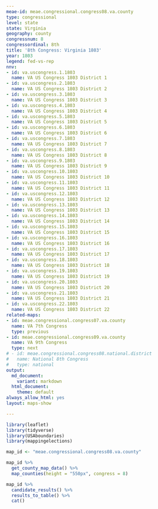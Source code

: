 ```yaml
---
meae-id: meae.congressional.congress08.va.county
type: congressional
level: state
state: Virginia
geography: county
congressnum: 8
congressordinal: 8th
title: '8th Congress: Virginia 1803'
year: 1803
legend: fed-vs-rep
nnv:
- id: va.uscongress.1.1803
  name: VA US Congress 1803 District 1
- id: va.uscongress.2.1803
  name: VA US Congress 1803 District 2
- id: va.uscongress.3.1803
  name: VA US Congress 1803 District 3
- id: va.uscongress.4.1803
  name: VA US Congress 1803 District 4
- id: va.uscongress.5.1803
  name: VA US Congress 1803 District 5
- id: va.uscongress.6.1803
  name: VA US Congress 1803 District 6
- id: va.uscongress.7.1803
  name: VA US Congress 1803 District 7
- id: va.uscongress.8.1803
  name: VA US Congress 1803 District 8
- id: va.uscongress.9.1803
  name: VA US Congress 1803 District 9
- id: va.uscongress.10.1803
  name: VA US Congress 1803 District 10
- id: va.uscongress.11.1803
  name: VA US Congress 1803 District 11
- id: va.uscongress.12.1803
  name: VA US Congress 1803 District 12
- id: va.uscongress.13.1803
  name: VA US Congress 1803 District 13
- id: va.uscongress.14.1803
  name: VA US Congress 1803 District 14
- id: va.uscongress.15.1803
  name: VA US Congress 1803 District 15
- id: va.uscongress.16.1803
  name: VA US Congress 1803 District 16
- id: va.uscongress.17.1803
  name: VA US Congress 1803 District 17
- id: va.uscongress.18.1803
  name: VA US Congress 1803 District 18
- id: va.uscongress.19.1803
  name: VA US Congress 1803 District 19
- id: va.uscongress.20.1803
  name: VA US Congress 1803 District 20
- id: va.uscongress.21.1803
  name: VA US Congress 1803 District 21
- id: va.uscongress.22.1803
  name: VA US Congress 1803 District 22
related-maps:
- id: meae.congressional.congress07.va.county
  name: VA 7th Congress
  type: previous
- id: meae.congressional.congress09.va.county
  name: VA 9th Congress
  type: next
# - id: meae.congressional.congress08.national.district
#   name: National 8th Congress
#   type: national
output:
  md_document:
    variant: markdown
  html_document:
    theme: default
always_allow_html: yes
layout: maps-show

---
```


```r
library(leaflet)
library(tidyverse)
library(USAboundaries)
library(mappingelections)

map_id <- "meae.congressional.congress08.va.county"
```

<div class="map">

```r
map_id %>%
  get_county_map_data() %>%
  map_counties(height = "550px", congress = 8)
```

</div>

<div class="results-table">

```r
map_id %>%
  candidate_results() %>%
  results_to_table() %>%
  cat()
```

</div>
